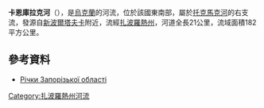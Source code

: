 <!-- 檔案不存在 [[Image:Bandurka_(richka).jpg|right]] -->

'''卡恩庫拉克河'''（{{lang-uk|Каїнкулак}}），是[[烏克蘭|烏克蘭]]的河流，位於該國東南部，屬於[[托克馬克河|托克馬克河]]的右支流，發源自[[新波爾塔夫卡_(切爾尼吉夫卡區)|新波爾塔夫卡]]附近，流經[[扎波羅熱州|扎波羅熱州]]，河道全長21公里，流域面積182平方公里。

==參考資料==
* [https://archive.is/20121205080230/http://rybohorona.zp.ua/ljubytelske-rybalstvo/richky-zaporizkoji-oblasti Річки Запорізької області]

{{DEFAULTSORT:Каїнкулак}}
[[Category:扎波羅熱州河流|Category:扎波羅熱州河流]]


{{Ukraine-river-stub}}